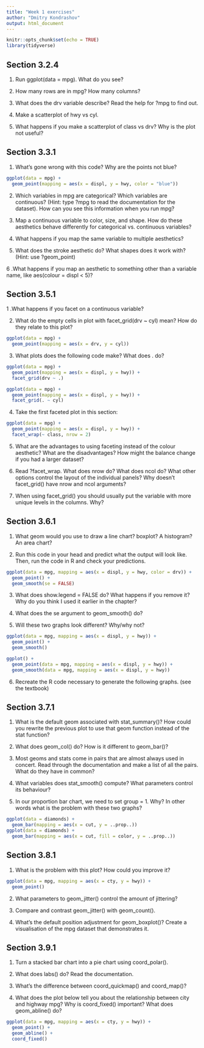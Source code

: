 ```yaml
---
title: "Week 1 exercises"
author: "Dmitry Kondrashov"
output: html_document
---
```


```r
knitr::opts_chunk$set(echo = TRUE)
library(tidyverse)
```

## Section 3.2.4

1. Run ggplot(data = mpg). What do you see?

2. How many rows are in mpg? How many columns?

3. What does the drv variable describe? Read the help for ?mpg to find out.

4. Make a scatterplot of hwy vs cyl.

5. What happens if you make a scatterplot of class vs drv? Why is the plot not useful?

## Section 3.3.1

1. What’s gone wrong with this code? Why are the points not blue?
```r
ggplot(data = mpg) + 
  geom_point(mapping = aes(x = displ, y = hwy, color = "blue"))
```

2. Which variables in mpg are categorical? Which variables are continuous? (Hint: type ?mpg to read the documentation for the dataset). How can you see this information when you run mpg?

3. Map a continuous variable to color, size, and shape. How do these aesthetics behave differently for categorical vs. continuous variables?

4. What happens if you map the same variable to multiple aesthetics?

5. What does the stroke aesthetic do? What shapes does it work with? (Hint: use ?geom_point)

6 .What happens if you map an aesthetic to something other than a variable name, like aes(colour = displ < 5)?

## Section 3.5.1

1 .What happens if you facet on a continuous variable?

2. What do the empty cells in plot with facet_grid(drv ~ cyl) mean? How do they relate to this plot?

```r
ggplot(data = mpg) + 
  geom_point(mapping = aes(x = drv, y = cyl))
```


3. What plots does the following code make? What does . do?

```r
ggplot(data = mpg) + 
  geom_point(mapping = aes(x = displ, y = hwy)) +
  facet_grid(drv ~ .)

ggplot(data = mpg) + 
  geom_point(mapping = aes(x = displ, y = hwy)) +
  facet_grid(. ~ cyl)
```



4. Take the first faceted plot in this section:
```r
ggplot(data = mpg) + 
  geom_point(mapping = aes(x = displ, y = hwy)) + 
  facet_wrap(~ class, nrow = 2)
```


5. What are the advantages to using faceting instead of the colour aesthetic? What are the disadvantages? How might the balance change if you had a larger dataset?

6. Read ?facet_wrap. What does nrow do? What does ncol do? What other options control the layout of the individual panels? Why doesn’t facet_grid() have nrow and ncol arguments?

7. When using facet_grid() you should usually put the variable with more unique levels in the columns. Why?


## Section 3.6.1


1. What geom would you use to draw a line chart? boxplot? A histogram? An area chart?

2. Run this code in your head and predict what the output will look like. Then, run the code in R and check your predictions.

```r
ggplot(data = mpg, mapping = aes(x = displ, y = hwy, color = drv)) + 
  geom_point() + 
  geom_smooth(se = FALSE)
```


3. What does show.legend = FALSE do? What happens if you remove it?
Why do you think I used it earlier in the chapter?

4. What does the se argument to geom_smooth() do?

5. Will these two graphs look different? Why/why not?
```r
ggplot(data = mpg, mapping = aes(x = displ, y = hwy)) + 
  geom_point() + 
  geom_smooth()

ggplot() + 
  geom_point(data = mpg, mapping = aes(x = displ, y = hwy)) + 
  geom_smooth(data = mpg, mapping = aes(x = displ, y = hwy))
```


6. Recreate the R code necessary to generate the following graphs. (see the textbook)


## Section 3.7.1


1. What is the default geom associated with stat_summary()? How could you rewrite the previous plot to use that geom function instead of the stat function?

2. What does geom_col() do? How is it different to geom_bar()?

3. Most geoms and stats come in pairs that are almost always used in concert. Read through the documentation and make a list of all the pairs. What do they have in common?

4. What variables does stat_smooth() compute? What parameters control its behaviour?

5. In our proportion bar chart, we need to set group = 1. Why? In other words what is the problem with these two graphs?

```r
ggplot(data = diamonds) + 
  geom_bar(mapping = aes(x = cut, y = ..prop..))
ggplot(data = diamonds) + 
  geom_bar(mapping = aes(x = cut, fill = color, y = ..prop..))
```


## Section 3.8.1

1. What is the problem with this plot? How could you improve it?

```r
ggplot(data = mpg, mapping = aes(x = cty, y = hwy)) + 
  geom_point()
```


2. What parameters to geom_jitter() control the amount of jittering?

3. Compare and contrast geom_jitter() with geom_count().

4. What’s the default position adjustment for geom_boxplot()? Create a visualisation of the mpg dataset that demonstrates it.


## Section 3.9.1


1. Turn a stacked bar chart into a pie chart using coord_polar().

2. What does labs() do? Read the documentation.

3. What’s the difference between coord_quickmap() and coord_map()?

4. What does the plot below tell you about the relationship between city and highway mpg? Why is coord_fixed() important? What does geom_abline() do?


```r
ggplot(data = mpg, mapping = aes(x = cty, y = hwy)) +
  geom_point() + 
  geom_abline() +
  coord_fixed()

```


